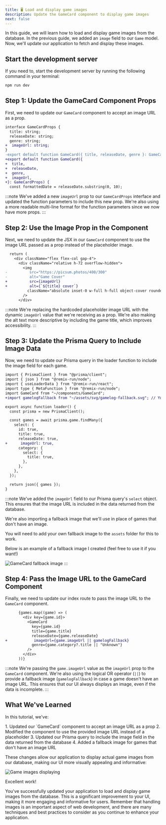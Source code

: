 ```yaml
---
title: 🖥️ Load and display game images
description: Update the GameCard component to display game images
next: false
---
```



In this guide, we will learn how to load and display game images from the database. In the previous guide, we added an `image` field to our `Game` model. Now, we'll update our application to fetch and display these images.

## Start the development server

If you need to, start the development server by running the following command in your terminal:

```bash
npm run dev
```

## Step 1: Update the GameCard Component Props

First, we need to update our `GameCard` component to accept an image URL as a prop.

```diff lang="tsx" title="app/components/GameCard.tsx"
interface GameCardProps {
  title: string;
  releaseDate: string;
  genre: string;
+  imageUrl: string;
}
-export default function GameCard({ title, releaseDate, genre }: GameCardProps) {
+export default function GameCard({
+  title,
+  releaseDate,
+  genre,
+  imageUrl,
+}: GameCardProps) {
  const formattedDate = releaseDate.substring(0, 10);
```

:::note
We've added a new `imageUrl` prop to our `GameCardProps` interface and updated the function parameters to include this new prop. We're also using a more readable multi-line format for the function parameters since we now have more props.
:::

## Step 2: Use the Image Prop in the Component

Next, we need to update the JSX in our `GameCard` component to use the image URL passed as a prop instead of the placeholder image.

```diff lang="tsx" title="app/components/GameCard.tsx"
  return (
    <div className="flex flex-col gap-4">
      <div className="relative h-72 overflow-hidden">
        <img
-          src="https://picsum.photos/400/300"
-          alt="Game Cover"
+          src={imageUrl}
+          alt={`${title} cover`}
          className="absolute inset-0 w-full h-full object-cover rounded-xl"
        />
      </div>
```

:::note
We're replacing the hardcoded placeholder image URL with the dynamic `imageUrl` value that we're receiving as a prop. We're also making the alt text more descriptive by including the game title, which improves accessibility.
:::

## Step 3: Update the Prisma Query to Include Image Data

Now, we need to update our Prisma query in the loader function to include the image field for each game.

```diff lang="tsx" title="app/routes/_index.tsx"
import { PrismaClient } from "@prisma/client";
import { json } from "@remix-run/node";
import { useLoaderData } from "@remix-run/react";
import type { MetaFunction } from "@remix-run/node";
import GameCard from "~/components/GameCard";
+import gamelogFallback from "~/assets/svg/gamelog-fallback.svg"; // You will need to add your own image here

export async function loader() {
  const prisma = new PrismaClient();

  const games = await prisma.game.findMany({
    select: {
      id: true,
      title: true,
      releaseDate: true,
+      imageUrl: true,
      category: {
        select: {
          title: true,
        },
      },
    },
  });

  return json({ games });
}
```

:::note
We've added the `imageUrl` field to our Prisma query's `select` object. This ensures that the image URL is included in the data returned from the database.

We're also importing a fallback image that we'll use in place of games that don't have an image.

You will need to add your own fallback image to the `assets` folder for this to work.

Below is an example of a fallback image I created (feel free to use it if you want!)

![GameCard fallback image](src/assets/svg/prisma/gamecard-fallback-image.svg)
:::

## Step 4: Pass the Image URL to the GameCard Component

Finally, we need to update our index route to pass the image URL to the `GameCard` component.

```diff lang="tsx" title="app/routes/_index.tsx"
      {games.map((game) => (
        <div key={game.id}>
          <GameCard
            key={game.id}
            title={game.title}
            releaseDate={game.releaseDate}
+            imageUrl={game.imageUrl || gamelogFallback}
            genre={game.category?.title || "Unknown"}
          />
        </div>
      ))}
```

:::note
We're passing the `game.imageUrl` value as the `imageUrl` prop to the `GameCard` component. We're also using the logical OR operator (`||`) to provide a fallback image (`gamelogFallback`) in case a game doesn't have an image URL. This ensures that our UI always displays an image, even if the data is incomplete.
:::

## What We've Learned

In this tutorial, we've:

<Steps>
1. Updated our `GameCard` component to accept an image URL as a prop
2. Modified the component to use the provided image URL instead of a placeholder
3. Updated our Prisma query to include the image field in the data returned from the database
4. Added a fallback image for games that don't have an image URL
</Steps>

These changes allow our application to display actual game images from our database, making our UI more visually appealing and informative:

![Game images displaying](src/assets/webp/prisma/gamelog-index-with-games.webp)

<MonsterReveal>
  Excellent work!
  
  You've successfully updated your application to load and display game images from the database. This is a significant improvement to your UI, making it more engaging and informative for users. Remember that handling images is an important aspect of web development, and there are many techniques and best practices to consider as you continue to enhance your application.
</MonsterReveal>
